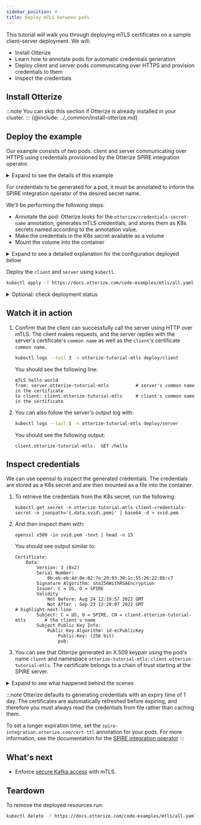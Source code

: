 ```yaml
---
sidebar_position: 4
title: Deploy mTLS between pods
---
```


This tutorial will walk you through deploying mTLS certificates on a sample client-server deployment.
We will:

- Install Otterize
- Learn how to annotate pods for automatic credentials generation
- Deploy client and server pods communicating over HTTPS and provision credentials to them
- Inspect the credentials


## Install Otterize
:::note
You can skip this section if Otterize is already installed in your cluster.
:::
{@include: ../_common/install-otterize.md}


## Deploy the example

Our example consists of two pods: client and server communicating over HTTPS using credentials
provisioned by the Otterize SPIRE integration operator.

<details>
<summary>Expand to see the details of this example</summary>
<Tabs>

<TabItem value="namespace.yaml" label="namespace.yaml" default>

   ```yaml
   {@include: ../../static/code-examples/kafka-mtls/namespace.yaml}
   ```

</TabItem>

<TabItem value="client-deployment.yaml" label="client-deployment.yaml">

   ```yaml
  {@include: ../../static/code-examples/kafka-mtls/client-deployment.yaml}
  ```

</TabItem>

<TabItem value="client-configmap.yaml" label="client-configmap.yaml">

   ```yaml
  {@include: ../../static/code-examples/kafka-mtls/client-configmap.yaml}
  ```

</TabItem>
<TabItem value="client.js" label="client.js" default>

   ```js
   const fs = require('fs');
const https = require('https');

const options = {
    hostname: 'server.otterize-tutorial-mtls',
    port: 443,
    path: '/hello',
    method: 'GET',
    cert: fs.readFileSync('/var/otterize/credentials/svid.pem'),
    key: fs.readFileSync('/var/otterize/credentials/key.pem'),
    ca: fs.readFileSync('/var/otterize/credentials/bundle.pem')
}

const req = https.request(
    options,
    res => {
        res.on('data', function (data) {
            console.log(data.toString())
        });
    }
);

req.end();
   ```

</TabItem>
<TabItem value="server.js" label="server.js" default>

   ```js
const https = require(`https`);
const fs = require(`fs`);

const options = {
  key: fs.readFileSync('/var/otterize/credentials/key.pem'),
  cert: fs.readFileSync('/var/otterize/credentials/svid.pem'),
  ca: fs.readFileSync('/var/otterize/credentials/bundle.pem'),
  requestCert: true
};

https.createServer(
    options,
    (req, res) => {
        const peerCert = req.connection.getPeerCertificate();
        const ownCert = req.connection.getCertificate();
        console.log("Received request:");
        console.log(peerCert.subject.CN + ":\t" + req.method + " " + req.url);
        if (req.url === '/hello') {
            res.writeHead(200);
            res.end('mTLS hello world\nfrom: ' + ownCert.subject.CN + '\nto client: ' + peerCert.subject.CN);
        } else {
            res.end();
        }
    }).listen(443);
   ```

</TabItem>
</Tabs>
</details>


For credentials to be generated for a pod, it must be annotated to inform the SPIRE integration operator of the desired secret name.

We'll be performing the following steps:
- Annotate the pod: Otterize looks for the `otterize/credentials-secret-name` annotation, generates
mTLS credentials, and stores them as K8s secrets named according to the annotation value.
- Make the credentials in the K8s secret available as a volume
- Mount the volume into the container

<details>
<summary>Expand to see a detailed explanation for the configuration deployed below</summary>

```yaml
spec:
  template:
    metadata:
      ...
      annotations:
        # highlight-next-line
        otterize/credentials-secret-name: client-credentials-secret       # 1 Generate credentials
    spec:
      volumes:
        # highlight-start
        - name: otterize-credentials
          secret:
            secretName: client-credentials-secret                         # 2 Mount credentials as a volume
            # highlight-end
      containers:
        - name: client
        ...
        volumeMounts:
          # highlight-start
          - name: otterize-credentials
            mountPath: /var/otterize/credentials                          # 3 Mount volume into container
            readOnly: true
            # highlight-end
```
</details>




Deploy the `client` and `server` using `kubectl`.
```bash
kubectl apply -f https://docs.otterize.com/code-examples/mtls/all.yaml
```

<details>
<summary>Optional: check deployment status</summary>

```bash
kubectl get pods -n otterize-tutorial-mtls
```
You should see
```
NAME                      READY   STATUS    RESTARTS   AGE
client-5689997b5c-grlnt   1/1     Running   0          35s
server-6698c58cbc-v9n9b   1/1     Running   0          34s
```
</details>

## Watch it in action

1. Confirm that the client can successfully call the server using HTTP over mTLS. The client makes requests, and the server replies
   with the server's certificate's `common name` as well as the `client`'s certificate `common name`.

   ```bash
   kubectl logs --tail 3 -n otterize-tutorial-mtls deploy/client
   ```

   You should see the following line:

   ```shell
   mTLS hello world
   from: server.otterize-tutorial-mtls          # server's common name in the certificate
   to client: client.otterize-tutorial-mtls     # client's common name in the certificate
   ```
2. You can also follow the server's output log with:
   ```bash
   kubectl logs --tail 1 -n otterize-tutorial-mtls deploy/server
   ```

   You should see the following output:

   ```shell
   client.otterize-tutorial-mtls:  GET /hello
   ```

## Inspect credentials

We can use openssl to inspect the generated credentials. The credentials are stored as a K8s secret and are then mounted as a file into the container.

1.
   To retrieve the credentials from the K8s secret, run the following:

   ```shell
   kubectl get secret -n otterize-tutorial-mtls client-credentials-secret -o jsonpath='{.data.svid\.pem}' | base64 -d > svid.pem
   ```

2. And then inspect them with:

   ```shell
   openssl x509 -in svid.pem -text | head -n 15
   ```
   You should see output similar to:
   ```x509
   Certificate:
       Data:
           Version: 3 (0x2)
           Serial Number:
               0b:eb:eb:4d:0e:02:7e:28:93:30:1c:55:26:22:8b:c7
           Signature Algorithm: sha256WithRSAEncryption
           Issuer: C = US, O = SPIRE
           Validity
               Not Before: Aug 24 12:19:57 2022 GMT
               Not After : Sep 23 12:20:07 2022 GMT
   # highlight-next-line
           Subject: C = US, O = SPIRE, CN = client.otterize-tutorial-mtls       # the client's name
           Subject Public Key Info:
               Public Key Algorithm: id-ecPublicKey
                   Public-Key: (256 bit)
                   pub:
   ```

3. You can see that Otterize generated an X.509 keypair using the pod's name `client` and namespace `otterize-tutorial-mtls`: `client.otterize-tutorial-mtls`.
   The certificate belongs to a chain of trust starting at the SPIRE server.

<details>
<summary>Expand to see what happened behind the scenes</summary>

1. We annotated the pods to let Otterize know it should generate mTLS credentials.
2. The Otterize SPIRE integration operator
    1. Created an entries for the annotated pods with the SPIRE server.
    2. Generated matching mTLS credentials using the SPIRE server.
    3. Stored the mTLS credentials into a K8s secret.
3. The secrets were mounted (separately) into each pod's container.
4. The pods communicated with each other using mutual TLS-authenticated HTTPS.

</details>

:::note
Otterize defaults to generating credentials with an expiry time of 1 day. The certificates are
automatically refreshed before expiring, and therefore you must always read the credentials from file rather than caching them.

To set a longer expiration time, set the `spire-integration.otterize.com/cert-ttl` annotation for your pods. For more information, see the documentation for the [SPIRE integration operator](/components/spire-integration-operator)
:::

## What's next

<!--
FIXME: Missing documentation
- Read about how to [integrate](/sdk-integration/credential-sdk-integration) mTLS into common SDKs and
  frameworks.
--->
- Enforce [secure Kafka access](/quick-tutorials/kafka-mtls) with mTLS.

## Teardown

To remove the deployed resources run:

```bash
kubectl delete -f https://docs.otterize.com/code-examples/mtls/all.yaml
```
